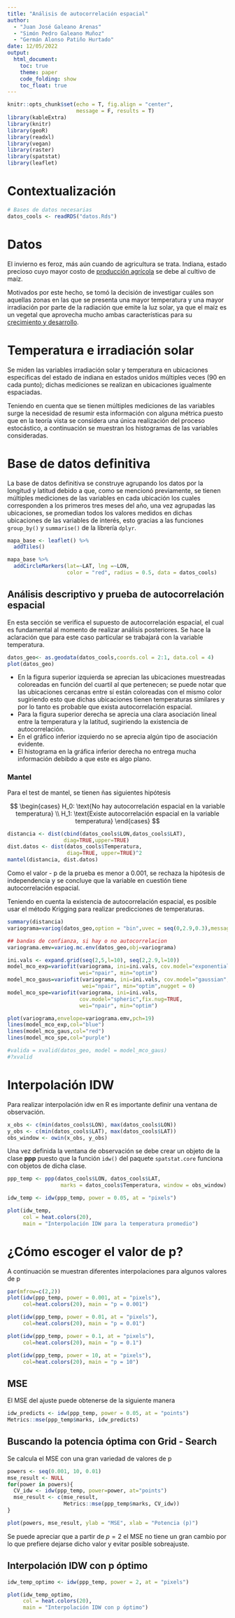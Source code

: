 ```yaml
---
title: "Análisis de autocorrelación espacial"
author: 
  - "Juan José Galeano Arenas"
  - "Simón Pedro Galeano Muñoz"
  - "Germán Alonso Patiño Hurtado"
date: 12/05/2022
output: 
  html_document:
    toc: true
    theme: paper
    code_folding: show
    toc_float: true
---
```


```r
knitr::opts_chunk$set(echo = T, fig.align = "center",
                      message = F, results = T)
library(kableExtra)
library(knitr)
library(geoR)
library(readxl)
library(vegan)
library(raster)
library(spatstat)
library(leaflet)
```

# Contextualización

```r
# Bases de datos necesarias
datos_cools <- readRDS("datos.Rds")
```

# Datos

El invierno es feroz, más aún cuando de agricultura se trata. Indiana, estado 
precioso cuyo mayor costo de <a href="https://www.nass.usda.gov/Quick_Stats/Ag_Overview/stateOverview.php?state=INDIANA">producción agrícola</a> se debe al cultivo de maíz.

Motivados por este hecho, se tomó la decisión de investigar cuáles son
aquellas zonas en las que se presenta una mayor temperatura y una mayor
irradiación por parte de la radiación que emite la luz solar, ya que
el maíz es un vegetal que aprovecha mucho ambas características para
su <a href="https://www.pioneer.com/us/agronomy/soil_temp_corn_emergence.html#:~:text=Key%20Points,corn%20emergence%20and%20seedling%20health.">crecimiento y desarrollo</a>.


# Temperatura e irradiación solar 

Se miden las variables irradiación solar y temperatura en ubicaciones especificas del estado de indiana en estados unidos múltiples veces (90 en cada punto); dichas mediciones se realizan en ubicaciones igualmente espaciadas. 

Teniendo en cuenta que se tienen múltiples mediciones de las variables surge la necesidad de resumir esta información con alguna métrica puesto que en la teoría vista se considera una única realización del proceso estocástico, a continuación se muestran los histogramas de las variables consideradas.

# Base de datos definitiva

La base de datos definitiva se construye agrupando los datos por la longitud y latitud debido a que, como se mencionó previamente, se tienen múltiples mediciones de las variables en cada ubicación los cuales corresponden a los primeros tres meses del año, una vez agrupadas las ubicaciones, se promedian todos los valores medidos en dichas ubicaciones de las variables de interés, esto gracias a las funciones `group_by()` y `summarise()` de la librería `dplyr`.

```r
mapa_base <- leaflet() %>%
  addTiles()

mapa_base %>% 
  addCircleMarkers(lat=~LAT, lng =~LON, 
                   color = "red", radius = 0.5, data = datos_cools)
```

## Análisis descriptivo y prueba de autocorrelación espacial

En esta sección se verifica el supuesto de autocorrelación espacial, el cual es fundamental al momento de realizar análisis posteriores. Se hace la aclaración que para este caso particular se trabajará con la variable temperatura.

```r
datos_geo<- as.geodata(datos_cools,coords.col = 2:1, data.col = 4)
plot(datos_geo)
```

* En la figura superior izquierda se aprecian las ubicaciones muestreadas coloreadas en función del cuartil al que pertenecen; se puede notar que las ubicaciones cercanas entre sí están coloreadas con el mismo color sugiriendo esto que dichas ubicaciones tienen temperaturas similares y por lo tanto es probable que exista autocorrelación espacial.
* Para la figura superior derecha se aprecia una clara asociación lineal entre la temperatura y la latitud, sugiriendo la existencia de autocorrelación.
* En el gráfico inferior izquierdo no se aprecia algún tipo de asociación evidente.
* El histograma en la gráfica inferior derecha no entrega mucha información debibdo a que este es algo plano.

### Mantel

Para el test de mantel, se tienen ñas siguientes hipótesis

$$
\begin{cases}
H_0: \text{No hay autocorrelación espacial en la variable temperatura} \\
H_1: \text{Existe autocorrelación espacial en la variable temperatura}
\end{cases}
$$

```r
distancia <- dist(cbind(datos_cools$LON,datos_cools$LAT),
                  diag=TRUE,upper=TRUE)
dist.datos <- dist(datos_cools$Temperatura, 
                   diag=TRUE, upper=TRUE)^2
mantel(distancia, dist.datos) 
```

Como el valor - p de la prueba es menor a 0.001, se rechaza la hipótesis de independencia y se concluye que la variable en cuestión tiene autocorrelación espacial.

Teniendo en cuenta la existencia de autocorrelación espacial, es posible usar el método Krigging para realizar predicciones de temperaturas.

```r
summary(distancia)
variograma=variog(datos_geo,option = "bin",uvec = seq(0,2.9,0.3),messages=F)

## bandas de confianza, si hay o no autocorrelacion 
variograma.emv=variog.mc.env(datos_geo,obj=variograma)
```

```r
ini.vals <- expand.grid(seq(2,5,l=10), seq(2,2.9,l=10))
model_mco_exp=variofit(variograma, ini=ini.vals, cov.model="exponential",
                       wei="npair", min="optim")
model_mco_gaus=variofit(variograma, ini=ini.vals, cov.model="gaussian",
                        wei="npair", min="optim",nugget = 0)
model_mco_spe=variofit(variograma, ini=ini.vals,
                       cov.model="spheric",fix.nug=TRUE,
                       wei="npair", min="optim")
```

```r
plot(variograma,envelope=variograma.emv,pch=19)
lines(model_mco_exp,col="blue")
lines(model_mco_gaus,col="red")
lines(model_mco_spe,col="purple")
```


```r
#valida = xvalid(datos_geo, model = model_mco_gaus)
#?xvalid
```

# Interpolación IDW

Para realizar interpolación idw en R es importante definir una ventana de observación.

```r
x_obs <- c(min(datos_cools$LON), max(datos_cools$LON))
y_obs <- c(min(datos_cools$LAT), max(datos_cools$LAT))
obs_window <- owin(x_obs, y_obs)
```

Una vez definida la ventana de observación se debe crear un objeto de la clase **ppp** puesto que la función `idw()` del paquete `spatstat.core` funciona con objetos de dicha clase.

```r
ppp_temp <- ppp(datos_cools$LON, datos_cools$LAT,
                 marks = datos_cools$Temperatura, window = obs_window)

idw_temp <- idw(ppp_temp, power = 0.05, at = "pixels")

plot(idw_temp,
     col = heat.colors(20), 
     main = "Interpolación IDW para la temperatura promedio") 
```

# ¿Cómo escoger el valor de p?

A continuación se muestran diferentes interpolaciones para algunos valores de p

```r
par(mfrow=c(2,2))
plot(idw(ppp_temp, power = 0.001, at = "pixels"),
     col=heat.colors(20), main = "p = 0.001") 

plot(idw(ppp_temp, power = 0.01, at = "pixels"),
     col=heat.colors(20), main = "p = 0.01")

plot(idw(ppp_temp, power = 0.1, at = "pixels"),
     col=heat.colors(20), main = "p = 0.1")

plot(idw(ppp_temp, power = 10, at = "pixels"),
     col=heat.colors(20), main = "p = 10") 
```

## MSE

El MSE del ajuste puede obtenerse de la siguiente manera

```r
idw_predicts <- idw(ppp_temp, power = 0.05, at = "points")
Metrics::mse(ppp_temp$marks, idw_predicts)
```
## Buscando la potencia óptima con Grid - Search

Se calcula el MSE con una gran variedad de valores de p

```r
powers <- seq(0.001, 10, 0.01)
mse_result <- NULL
for(power in powers){
  CV_idw <- idw(ppp_temp, power=power, at="points")
  mse_result <- c(mse_result,
                  Metrics::mse(ppp_temp$marks, CV_idw))
}

plot(powers, mse_result, ylab = "MSE", xlab = "Potencia (p)")
```

Se puede apreciar que a partir de $p = 2$ el MSE no tiene un gran cambio por lo que prefiere dejarse dicho valor y evitar posible sobreajuste.

## Interpolación IDW con p óptimo

```r
idw_temp_optimo <- idw(ppp_temp, power = 2, at = "pixels")

plot(idw_temp_optimo,
     col = heat.colors(20), 
     main = "Interpolación IDW con p óptimo") 
```





